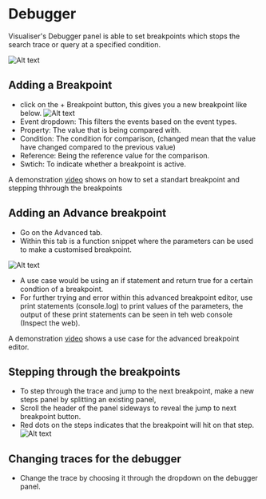 # Debugger

Visualiser's Debugger panel is able to set breakpoints which stops the search trace or query at a specified condition.

![Alt text](debugger.png)

## Adding a Breakpoint

- click on the + Breakpoint button, this gives you a new breakpoint like below.
  ![Alt text](breakpoint.png)
- Event dropdown: This filters the events based on the event types.
- Property: The value that is being compared with.
- Condition: The condition for comparison, (changed mean that the value have changed compared to the previous value)
- Reference: Being the reference value for the comparison.
- Swtich: To indicate whether a breakpoint is active.

A demonstration [video](https://youtu.be/1iRMrrw9Dl0) shows on how to set a standart breakpoint and stepping thhrough the breakpoints

## Adding an Advance breakpoint

- Go on the Advanced tab.
- Within this tab is a function snippet where the parameters can be used to make a customised breakpoint.

![Alt text](advanced-breakpoint.png)

- A use case would be using an if statement and return true for a certain condtion of a breakpoint.
- For further trying and error within this advanced breakpoint editor, use print statements (console.log) to print values of the parameters, the output of these print statements can be seen in teh web console (Inspect the web).

A demonstration [video](https://youtu.be/Pe50r0x4xFk) shows a use case for the advanced breakpoint editor.

## Stepping through the breakpoints

- To step through the trace and jump to the next breakpoint, make a new steps panel by splitting an existing panel,
- Scroll the header of the panel sideways to reveal the jump to next breakpoint button.
- Red dots on the steps indicates that the breakpoint will hit on that step.
  ![Alt text](jump-to-next-breakpoint.png)

## Changing traces for the debugger

- Change the trace by choosing it through the dropdown on the debugger panel.
